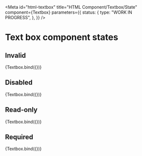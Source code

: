 <!-- @license CC0-1.0 -->


<Meta
  id="html-textbox"
  title="HTML Component/Textbox/State"
  component={Textbox}
  parameters={{
    status: {
      type: "WORK IN PROGRESS",
    },
  }}
/>

# Text box component states

## Invalid

<Canvas>
  <Story
    name="Invalid"
    args={{
      ...exampleArgs,
      invalid: true,
    }}
  >
    {Textbox.bind({})}
  </Story>
</Canvas>

## Disabled

<Canvas>
  <Story
    name="Disabled"
    args={{
      ...exampleArgs,
      disabled: true,
    }}
  >
    {Textbox.bind({})}
  </Story>
</Canvas>

## Read-only

<Canvas>
  <Story
    name="Read-only"
    args={{
      ...exampleArgs,
      readOnly: true,
    }}
  >
    {Textbox.bind({})}
  </Story>
</Canvas>

## Required

<Canvas>
  <Story
    name="Required"
    args={{
      required: true,
    }}
  >
    {Textbox.bind({})}
  </Story>
</Canvas>
